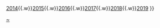 {{navbox
|name = 國際冠軍盃
|title = [[國際冠軍盃]]
|state = {{{state|autocollapse}}}
|listclass = hlist
|list1 = [[2013年國際冠軍盃|2013]]{{.w}}[[2014年國際冠軍盃|2014]]{{.w}}[[2015年國際冠軍盃|2015]]{{.w}}[[2016年國際冠軍盃|2016]]{{.w}}[[2017年國際冠軍盃|2017]]{{.w}}[[2018年國際冠軍盃|2018]]{{.w}}[[2019年國際冠軍盃|2019]]
}}<noinclude>
{{collapsible option}}
[[Category:國際冠軍盃|~]]
</noinclude>
